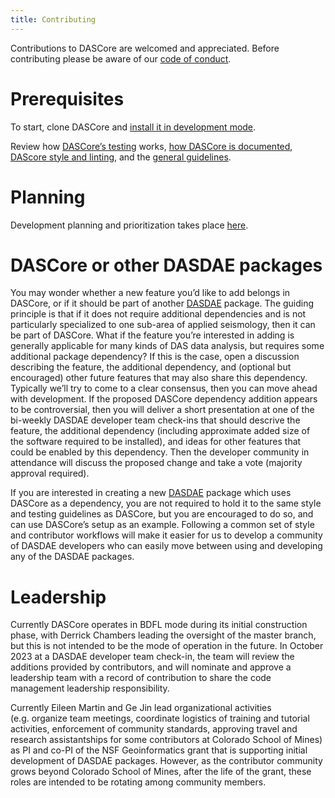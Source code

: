 ```yaml
---
title: Contributing
---
```


Contributions to DASCore are welcomed and appreciated. Before contributing
please be aware of our [code of conduct](code_of_conduct.qmd).

# Prerequisites

To start, clone DASCore and [install it in development mode](dev_install.qmd).

Review how [DASCore's testing](testing.qmd) works, [how DASCore is documented](documentation.qmd),
[DAScore style and linting](style_and_linting.qmd), and the [general guidelines](general_guidelines.qmd).



# Planning

Development planning and prioritization takes place [here](https://github.com/DASDAE/dascore/projects/2).

# DASCore or other DASDAE packages

You may wonder whether a new feature you'd like to add belongs in DASCore, or if it should be 
part of another [DASDAE](https://github.com/DASDAE) package. The guiding principle is that
if it does not require additional dependencies and is not particularly specialized to
one sub-area of applied seismology, then it can be part of DASCore. What if the feature 
you're interested in adding is generally applicable for many kinds of DAS data analysis, but 
requires some additional package dependency? If this is the case, open a discussion describing
the feature, the additional dependency, and (optional but encouraged) other future
features that may also share this dependency. Typically we'll try to come to a clear consensus, then you can 
move ahead with development. If the proposed DASCore dependency addition appears to be controversial, then you will 
deliver a short presentation at one of the bi-weekly DASDAE developer team check-ins that should
descrive the feature, the additional dependency (including approximate added size of the software 
required to be installed), and ideas for other features that could be enabled by this dependency. 
Then the developer community in attendance will discuss the proposed change and take a vote (majority
approval required).

If you are interested in creating a new [DASDAE](https://github.com/DASDAE) package which uses 
DASCore as a dependency, you are not required to hold it to the same style and testing guidelines 
as DASCore, but you are encouraged to do so, and can use DASCore's setup as an example. Following
a common set of style and contributor workflows will make it easier for us to develop a 
community of DASDAE developers who can easily move between using and developing any of the 
DASDAE packages.

# Leadership 

Currently DASCore operates in BDFL mode during its initial construction phase, 
with Derrick Chambers leading the oversight of the master branch, but this is 
not intended to be the mode of operation in the future. In October 2023 at a 
DASDAE developer team check-in, the team will review the additions provided by 
contributors, and will nominate and approve a leadership team with a record of
contribution to share the code management leadership responsibility. 

Currently Eileen Martin and Ge Jin lead organizational activities (e.g. organize 
team meetings, coordinate logistics of training and tutorial activities, enforcement
of community standards, approving travel and research assistantships for some contributors
at Colorado School of Mines) as PI and co-PI of the NSF Geoinformatics grant that is 
supporting initial development of DASDAE packages. However, as the contributor 
community grows beyond Colorado School of Mines, after the life of the grant, these 
roles are intended to be rotating among community members.

